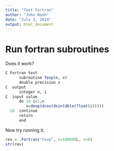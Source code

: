 ```yaml
---
title: "Test Fortran"
author: "John Nash"
date: "July 3, 2014"
output: html_document
---
```


# Run fortran subroutines

Does it work?

```r
C Fortran test
      subroutine fexp(n, x)
      double precision x
C  output
      integer n, i
C  input value
      do 10 i=1,n
         x=dexp(dcos(dsin(dble(float(i)))))
  10  continue
      return
      end
```

Now try running it.

```r
res = .Fortran("fexp", n=100000L, x=0)
str(res)
```
